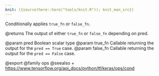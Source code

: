 ```yaml
---
knit: ({source(here::here("tools/knit.R")); knit_man_src})
---
```

Conditionally applies `true_fn` or `false_fn`.

@returns
    The output of either `true_fn` or `false_fn` depending on pred.

@param pred Boolean scalar type
@param true_fn Callable returning the output for the `pred == True` case.
@param false_fn Callable returning the output for the `pred == False` case.

@export
@family ops
@seealso
+ <https://www.tensorflow.org/api_docs/python/tf/keras/ops/cond>
